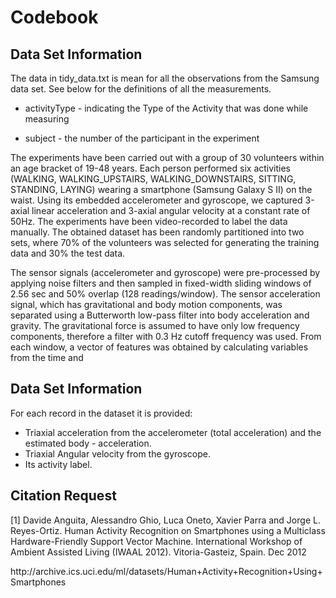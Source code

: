 Codebook
========================================================

Data Set Information
----------------------
The data in tidy_data.txt is mean for all the observations from the Samsung data set. See below for the definitions of all the measurements.

- activityType - indicating the Type of the Activity that was done while measuring

- subject - the number of the participant in the experiment

The experiments have been carried out with a group of 30 volunteers within an age bracket of 19-48 years. Each person performed six activities (WALKING, WALKING_UPSTAIRS, WALKING_DOWNSTAIRS, SITTING, STANDING, LAYING) wearing a smartphone (Samsung Galaxy S II) on the waist. Using its embedded accelerometer and gyroscope, we captured 3-axial linear acceleration and 3-axial angular velocity at a constant rate of 50Hz. The experiments have been video-recorded to label the data manually. The obtained dataset has been randomly partitioned into two sets, where 70% of the volunteers was selected for generating the training data and 30% the test data.

The sensor signals (accelerometer and gyroscope) were pre-processed by applying noise filters and then sampled in fixed-width sliding windows of 2.56 sec and 50% overlap (128 readings/window). The sensor acceleration signal, which has gravitational and body motion components, was separated using a Butterworth low-pass filter into body acceleration and gravity. The gravitational force is assumed to have only low frequency components, therefore a filter with 0.3 Hz cutoff frequency was used. From each window, a vector of features was obtained by calculating variables from the time and 

Data Set Information
----------------------

For each record in the dataset it is provided:

- Triaxial acceleration from the accelerometer (total acceleration) and the estimated body - acceleration.
- Triaxial Angular velocity from the gyroscope.
- Its activity label.


Citation Request
----------------------
[1] Davide Anguita, Alessandro Ghio, Luca Oneto, Xavier Parra and Jorge L. Reyes-Ortiz. Human Activity Recognition on Smartphones using a Multiclass Hardware-Friendly Support Vector Machine. International Workshop of Ambient Assisted Living (IWAAL 2012). Vitoria-Gasteiz, Spain. Dec 2012

 http://archive.ics.uci.edu/ml/datasets/Human+Activity+Recognition+Using+Smartphones 


